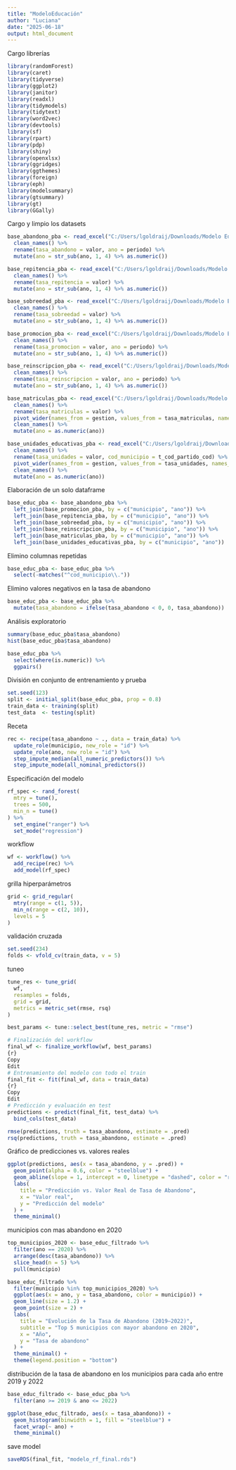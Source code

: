 ---
title: "ModeloEducación"
author: "Luciana"
date: "2025-06-18"
output: html_document
---

Cargo librerías
```{r}
library(randomForest)
library(caret)
library(tidyverse)
library(ggplot2)
library(janitor)
library(readxl)
library(tidymodels)
library(tidytext)
library(word2vec)
library(devtools)
library(sf)
library(rpart)
library(pdp)
library(shiny)
library(openxlsx)
library(ggridges)
library(ggthemes)
library(foreign)
library(eph)
library(modelsummary)
library(gtsummary)
library(gt)
library(GGally)
```

Cargo y limpio los datasets
```{r}

base_abandono_pba <- read_excel("C:/Users/lgoldraij/Downloads/Modelo Educ/PBA/43104_tasa_de_abandono_del_nivel_secundario.xls") %>%
  clean_names() %>% 
  rename(tasa_abandono = valor, ano = periodo) %>%
  mutate(ano = str_sub(ano, 1, 4) %>% as.numeric())

base_repitencia_pba <- read_excel("C:/Users/lgoldraij/Downloads/Modelo Educ/PBA/161_tasa-de-repitencia-del-nivel-secundario-por-municipio.-provincia-de-buenos-aires.-anos-2010.xlsx") %>%
  clean_names() %>% 
  rename(tasa_repitencia = valor) %>% 
  mutate(ano = str_sub(ano, 1, 4) %>% as.numeric())

base_sobreedad_pba <- read_excel("C:/Users/lgoldraij/Downloads/Modelo Educ/PBA/162_tasa-de-sobreedad-del-nivel-secundario-por-municipio.-provincia-de-buenos-aires.-anos-2010-.xlsx") %>%
  clean_names() %>% 
  rename(tasa_sobreedad = valor) %>% 
  mutate(ano = str_sub(ano, 1, 4) %>% as.numeric())

base_promocion_pba <- read_excel("C:/Users/lgoldraij/Downloads/Modelo Educ/PBA/43105_tasa_de_promocion_efectiva_del_nivel_secundario.xls") %>%
  clean_names() %>% 
  rename(tasa_promocion = valor, ano = periodo) %>% 
  mutate(ano = str_sub(ano, 1, 4) %>% as.numeric())

base_reinscripcion_pba <- read_excel("C:/Users/lgoldraij/Downloads/Modelo Educ/PBA/43106_tasa_de_reinscripcion_del_nivel_secundario_por_municipio.xls") %>%
  clean_names() %>% 
  rename(tasa_reinscripcion = valor, ano = periodo) %>% 
  mutate(ano = str_sub(ano, 1, 4) %>% as.numeric())

base_matriculas_pba <- read_excel("C:/Users/lgoldraij/Downloads/Modelo Educ/PBA/43101_matricula_educativa_estatal_y_privada.xls") %>%
  clean_names() %>% 
  rename(tasa_matriculas = valor) %>%
  pivot_wider(names_from = gestion, values_from = tasa_matriculas, names_prefix = "matricula_") %>%
  clean_names() %>% 
  mutate(ano = as.numeric(ano))

base_unidades_educativas_pba <- read_excel("C:/Users/lgoldraij/Downloads/Modelo Educ/PBA/43103_unidades_educativas_de_gestion_estatal_y_privada.xls") %>%
  clean_names() %>% 
  rename(tasa_unidades = valor, cod_municipio = t_cod_partido_cod) %>%
  pivot_wider(names_from = gestion, values_from = tasa_unidades, names_prefix = "unidades_") %>%
  clean_names() %>% 
  mutate(ano = as.numeric(ano))
```

Elaboración de un solo dataframe
```{r}
base_educ_pba <- base_abandono_pba %>%
  left_join(base_promocion_pba, by = c("municipio", "ano")) %>%
  left_join(base_repitencia_pba, by = c("municipio", "ano")) %>%
  left_join(base_sobreedad_pba, by = c("municipio", "ano")) %>%
  left_join(base_reinscripcion_pba, by = c("municipio", "ano")) %>%
  left_join(base_matriculas_pba, by = c("municipio", "ano")) %>%
  left_join(base_unidades_educativas_pba, by = c("municipio", "ano"))
```

Elimino columnas repetidas
```{r}
base_educ_pba <- base_educ_pba %>%
  select(-matches("^cod_municipio\\."))
```


Elimino valores negativos en la tasa de abandono
```{r}
base_educ_pba <- base_educ_pba %>%
  mutate(tasa_abandono = ifelse(tasa_abandono < 0, 0, tasa_abandono))
```

Análisis exploratorio
```{r}
summary(base_educ_pba$tasa_abandono)
hist(base_educ_pba$tasa_abandono)
```

```{r}
base_educ_pba %>%
  select(where(is.numeric)) %>%
  ggpairs()
```

División en conjunto de entrenamiento y prueba
```{r}
set.seed(123)
split <- initial_split(base_educ_pba, prop = 0.8)
train_data <- training(split)
test_data  <- testing(split)
```

Receta
```{r}
rec <- recipe(tasa_abandono ~ ., data = train_data) %>%
  update_role(municipio, new_role = "id") %>%
  update_role(ano, new_role = "id") %>%
  step_impute_median(all_numeric_predictors()) %>%
  step_impute_mode(all_nominal_predictors())
```

Especificación del modelo
```{r}
rf_spec <- rand_forest(
  mtry = tune(),
  trees = 500,
  min_n = tune()
) %>%
  set_engine("ranger") %>%
  set_mode("regression")
```

workflow
```{r}
wf <- workflow() %>%
  add_recipe(rec) %>%
  add_model(rf_spec)
```

grilla hiperparámetros
```{r}
grid <- grid_regular(
  mtry(range = c(1, 5)),
  min_n(range = c(2, 10)),
  levels = 5
)
```

validación cruzada
```{r}
set.seed(234)
folds <- vfold_cv(train_data, v = 5)
```

tuneo
```{r}
tune_res <- tune_grid(
  wf,
  resamples = folds,
  grid = grid,
  metrics = metric_set(rmse, rsq)
)
```

```{r}
best_params <- tune::select_best(tune_res, metric = "rmse")
```

```{r}
# Finalización del workflow
final_wf <- finalize_workflow(wf, best_params)
{r}
Copy
Edit
# Entrenamiento del modelo con todo el train
final_fit <- fit(final_wf, data = train_data)
{r}
Copy
Edit
# Predicción y evaluación en test
predictions <- predict(final_fit, test_data) %>%
  bind_cols(test_data)

rmse(predictions, truth = tasa_abandono, estimate = .pred)
rsq(predictions, truth = tasa_abandono, estimate = .pred)
```

Gráfico de predicciones vs. valores reales
```{r}
ggplot(predictions, aes(x = tasa_abandono, y = .pred)) +
  geom_point(alpha = 0.6, color = "steelblue") +
  geom_abline(slope = 1, intercept = 0, linetype = "dashed", color = "red") +
  labs(
    title = "Predicción vs. Valor Real de Tasa de Abandono",
    x = "Valor real",
    y = "Predicción del modelo"
  ) +
  theme_minimal()
```

municipios con mas abandono en 2020
```{r}
top_municipios_2020 <- base_educ_filtrado %>%
  filter(ano == 2020) %>%
  arrange(desc(tasa_abandono)) %>%
  slice_head(n = 5) %>%
  pull(municipio)

base_educ_filtrado %>%
  filter(municipio %in% top_municipios_2020) %>%
  ggplot(aes(x = ano, y = tasa_abandono, color = municipio)) +
  geom_line(size = 1.2) +
  geom_point(size = 2) +
  labs(
    title = "Evolución de la Tasa de Abandono (2019–2022)",
    subtitle = "Top 5 municipios con mayor abandono en 2020",
    x = "Año",
    y = "Tasa de abandono"
  ) +
  theme_minimal() +
  theme(legend.position = "bottom")
```

distribución de la tasa de abandono en los municipios para cada año entre 2019 y 2022
```{r}
base_educ_filtrado <- base_educ_pba %>%
  filter(ano >= 2019 & ano <= 2022)

ggplot(base_educ_filtrado, aes(x = tasa_abandono)) +
  geom_histogram(binwidth = 1, fill = "steelblue") +
  facet_wrap(~ ano) +
  theme_minimal()

```

save model
```{r}

saveRDS(final_fit, "modelo_rf_final.rds")

```

